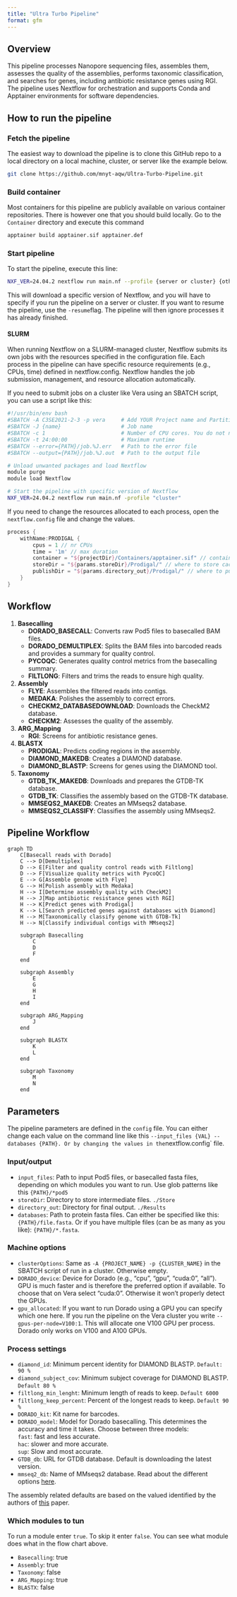 ```yaml
---
title: "Ultra Turbo Pipeline"
format: gfm
---
```


## Overview

This pipeline processes Nanopore sequencing files, assembles them, assesses the quality of the assemblies, performs taxonomic classification, and searches for genes, including antibiotic resistance genes using RGI. The pipeline uses Nextflow for orchestration and supports Conda and Apptainer environments for software dependencies.

## How to run the pipeline

### Fetch the pipeline

The easiest way to download the pipeline is to clone this GitHub repo to a local directory on a local machine, cluster, or server like the example below.

```bash
git clone https://github.com/mnyt-aqw/Ultra-Turbo-Pipeline.git
````

### Build container

Most containers for this pipeline are publicly available on various container repositories. There is however one that you should build locally. Go to the `Container` directory and execute this command 

```bash
apptainer build apptainer.sif apptainer.def
```

### Start pipeline

To start the pipeline, execute this line:

```bash
NXF_VER=24.04.2 nextflow run main.nf --profile {server or cluster} {other args}
```

This will download a specific version of Nextflow, and you will have to specify if you run the pipeline on a server or cluster. If you want to resume the pipeline, use the `-resume`flag. The pipeline will then ignore processes it has already finished.

#### SLURM 

When running Nextflow on a SLURM-managed cluster, Nextflow submits its own jobs with the resources specified in the configuration file. Each process in the pipeline can have specific resource requirements (e.g., CPUs, time) defined in nextflow.config. Nextflow handles the job submission, management, and resource allocation automatically. 

If you need to submit jobs on a cluster like Vera using an SBATCH script, you can use a script like this:

```bash
#!/usr/bin/env bash
#SBATCH -A C3SE2021-2-3 -p vera     # Add YOUR Project name and Partition/queue name.
#SBATCH -J {name}                   # Job name
#SBATCH -c 1                        # Number of CPU cores. You do not need more than 1 here
#SBATCH -t 24:00:00                 # Maximum runtime
#SBATCH --error={PATH}/job.%J.err   # Path to the error file
#SBATCH --output={PATH}/job.%J.out  # Path to the output file

# Unload unwanted packages and load Nextflow
module purge
module load Nextflow

# Start the pipeline with specific version of Nextflow
NXF_VER=24.04.2 nextflow run main.nf -profile "cluster"
```

If you need to change the resources allocated to each process, open the `nextflow.config` file and change the values.

```groovy
process {
    withName:PRODIGAL {
        cpus = 1 // nr CPUs
        time = '1m' // max duration
        container = "${projectDir}/Containers/apptainer.sif" // container
        storeDir = "${params.storeDir}/Prodigal/" // where to store cache
        publishDir = "${params.directory_out}/Prodigal/" // where to publish results
    }
}
```

## Workflow

1. **Basecalling**
    - **DORADO_BASECALL**: Converts raw Pod5 files to basecalled BAM files.
    - **DORADO_DEMULTIPLEX**: Splits the BAM files into barcoded reads and provides a summary for quality control.
    - **PYCOQC**: Generates quality control metrics from the basecalling summary.
    - **FILTLONG**: Filters and trims the reads to ensure high quality.

2. **Assembly**
    - **FLYE**: Assembles the filtered reads into contigs.
    - **MEDAKA**: Polishes the assembly to correct errors.
    - **CHECKM2_DATABASEDOWNLOAD**: Downloads the CheckM2 database.
    - **CHECKM2**: Assesses the quality of the assembly.

3. **ARG_Mapping**
    - **RGI**: Screens for antibiotic resistance genes.

4. **BLASTX**
    - **PRODIGAL**: Predicts coding regions in the assembly.
    - **DIAMOND_MAKEDB**: Creates a DIAMOND database.
    - **DIAMOND_BLASTP**: Screens for genes using the DIAMOND tool.

6. **Taxonomy**
    - **GTDB_TK_MAKEDB**: Downloads and prepares the GTDB-TK database.
    - **GTDB_TK**: Classifies the assembly based on the GTDB-TK database.
    - **MMSEQS2_MAKEDB**: Creates an MMseqs2 database.
    - **MMSEQS2_CLASSIFY**: Classifies the assembly using MMseqs2.

## Pipeline Workflow

```mermaid
graph TD
    C[Basecall reads with Dorado]
    C --> D[Demultiplex]
    D --> E[Filter and quality control reads with Filtlong]
    D --> F[Visualize quality metrics with PycoQC]
    E --> G[Assemble genome with Flye]
    G --> H[Polish assembly with Medaka]
    H --> I[Determine assembly quality with CheckM2]
    H --> J[Map antibiotic resistance genes with RGI]
    H --> K[Predict genes with Prodigal]
    K --> L[Search predicted genes against databases with Diamond]
    H --> M[Taxonomically classify genome with GTDB-Tk]
    H --> N[Classify individual contigs with MMseqs2]

    subgraph Basecalling
        C
        D
        F
    end

    subgraph Assembly
        E
        G
        H
        I
    end

    subgraph ARG_Mapping
        J
    end

    subgraph BLASTX
        K
        L
    end

    subgraph Taxonomy
        M
        N
    end
```

## Parameters

The pipeline parameters are defined in the `config` file. You can either change each value on the command line like this `--input_files {VAL} --databases {PATH}. Or by changing the values in the `nextflow.config` file. 

### Input/output 

- `input_files`: Path to input Pod5 files, or basecalled fasta files, depending on which modules you want to run. Use glob patterns like this `{PATH}/*pod5`
- `storeDir`: Directory to store intermediate files. ``./Store``
- `directory_out`: Directory for final output. ``./Results``
- `databases`: Path to protein fasta files. Can either be specified like this: `{PATH}/file.fasta`. Or if you have multiple files (can be as many as you like): `{PATH}/*.fasta`.

### Machine options

- `clusterOptions`: Same as `-A {PROJECT_NAME} -p {CLUSTER_NAME}` in the SBATCH script of run in a cluster. Otherwise empty.
- `DORADO_device`: Device for Dorado (e.g., "cpu", "gpu", "cuda:0", "all"). GPU is much faster and is therefore the preferred option if available. To choose that on Vera select "cuda:0". Otherwise it won't properly detect the GPUs.
- `gpu_allocated`: If you want to run Dorado using a GPU you can specify which one here. If you run the pipeline on the Vera cluster you write `--gpus-per-node=V100:1`. This will allocate one V100 GPU per process. Dorado only works on  V100 and A100 GPUs.

### Process settings

- `diamond_id`: Minimum percent identity for DIAMOND BLASTP. ``Default: 90 %``
- `diamond_subject_cov`: Minimum subject coverage for DIAMOND BLASTP. ``Default 80 % ``
- `filtlong_min_lenght`: Minimum length of reads to keep. ``Default 6000``
- `filtlong_keep_percent`: Percent of the longest reads to keep. ``Default 90 %``
- `DORADO_kit`: Kit name for barcodes.
- `DORADO_model`: Model for Dorado basecalling. This determines the accuracy and time it takes. Choose between three models:  \
                            `fast`: fast and less accurate. \
                            `hac`: slower and more accurate. \
                            `sup`: Slow and most accurate. \
- `GTDB_db`: URL for GTDB database. Default is downloading the latest version. 
- `mmseq2_db`: Name of MMseqs2 database. Read about the different options [here](https://github.com/soedinglab/mmseqs2/wiki#downloading-databases).

The assembly related defaults are based on the valued identified by the authors of [this](https://doi.org/10.1371/journal.pcbi.1010905) paper.

### Which modules to tun

To run a module enter `true`. To skip it enter `false`. You can see what module does what in the flow chart above. 

- `Basecalling`: true
- `Assembly `: true
- `Taxonomy `: false
- `ARG_Mapping`: true
- `BLASTX`: false